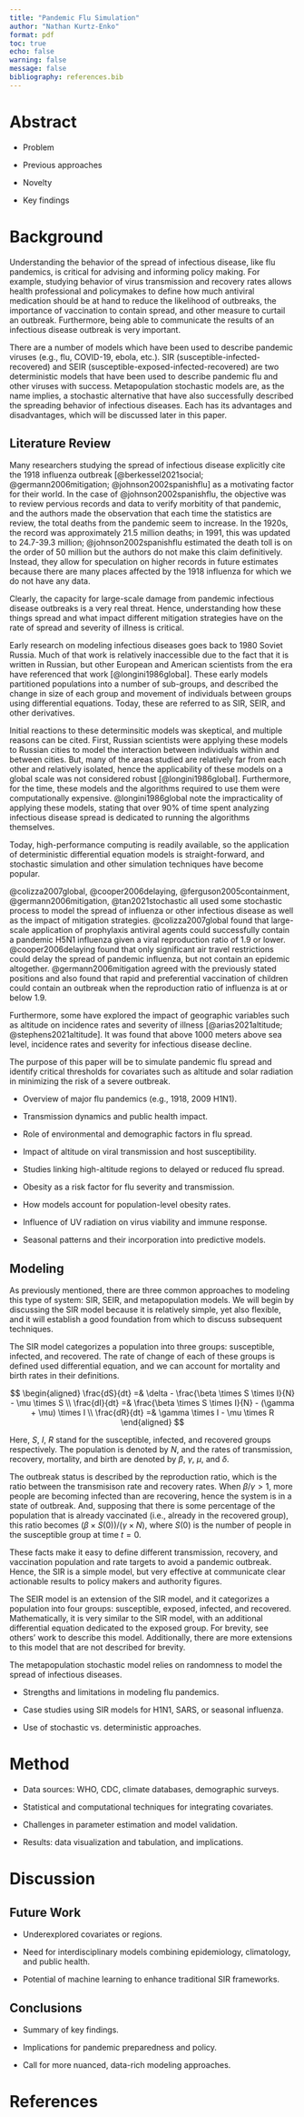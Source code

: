 ```yaml
---
title: "Pandemic Flu Simulation"
author: "Nathan Kurtz-Enko"
format: pdf
toc: true
echo: false
warning: false
message: false
bibliography: references.bib
---
```


# Abstract

- Problem

- Previous approaches

- Novelty

- Key findings

# Background

Understanding the behavior of the spread of infectious disease, like flu pandemics, is critical for advising and informing policy making. For example, studying behavior of virus transmission and recovery rates allows health professional and policymakes to define how much antiviral medication should be at hand to reduce the likelihood of outbreaks, the importance of vaccination to contain spread, and other measure to curtail an outbreak. Furthermore, being able to communicate the results of an infectious disease outbreak is very important. 

There are a number of models which have been used to describe pandemic viruses (e.g., flu, COVID-19, ebola, etc.). SIR (susceptible-infected-recovered) and SEIR (susceptible-exposed-infected-recovered) are two deterministic models that have been used to describe pandemic flu and other viruses with success. Metapopulation stochastic models are, as the name implies, a stochastic alternative that have also successfully described the spreading behavior of infectious diseases. Each has its advantages and disadvantages, which will be discussed later in this paper.

## Literature Review

Many researchers studying the spread of infectious disease explicitly cite the 1918 influenza outbreak [@berkessel2021social; @germann2006mitigation; @johnson2002spanishflu] as a motivating factor for their world. In the case of @johnson2002spanishflu, the objective was to review pervious records and data to verify morbitity of that pandemic, and the authors made the observation that each time the statistics are review, the total deaths from the pandemic seem to increase. In the 1920s, the record was approximately 21.5 million deaths; in 1991, this was updated to 24.7-39.3 million; @johnson2002spanishflu estimated the death toll is on the order of 50 million but the authors do not make this claim definitively. Instead, they allow for speculation on higher records in future estimates because there are many places affected by the 1918 influenza for which we do not have any data.

Clearly, the capacity for large-scale damage from pandemic infectious disease outbreaks is a very real threat. Hence, understanding how these things spread and what impact different mitigation strategies have on the rate of spread and severity of illness is critical. 

Early research on modeling infectious diseases goes back to 1980 Soviet Russia. Much of that work is relatively inaccessible due to the fact that it is written in Russian, but other European and American scientists from the era have referenced that work [@longini1986global]. These early models partitioned populations into a number of sub-groups, and described the change in size of each group and movement of individuals between groups using differential equations. Today, these are referred to as SIR, SEIR, and other derivatives.

Initial reactions to these determinsitic models was skeptical, and multiple reasons can be cited. First, Russian scientists were applying these models to Russian cities to model the interaction between individuals within and between cities. But, many of the areas studied are relatively far from each other and relatively isolated, hence the applicability of these models on a global scale was not considered robust [@longini1986global]. Furthermore, for the time, these models and the algorithms required to use them were computationally expensive. @longini1986global note the impracticality of applying these models, stating that over 90% of time spent analyzing infectious disease spread is dedicated to running the algorithms themselves.

Today, high-performance computing is readily available, so the application of deterministic differential equation models is straight-forward, and stochastic simulation and other simulation techniques have become popular. 

@colizza2007global, @cooper2006delaying, @ferguson2005containment, @germann2006mitigation, @tan2021stochastic all used some stochastic process to model the spread of influenza or other infectious disease as well as the impact of mitigation strategies. @colizza2007global found that large-scale application of prophylaxis antiviral agents could successfully contain a pandemic H5N1 influenza given a viral reproduction ratio of 1.9 or lower. @cooper2006delaying found that only significant air travel restrictions could delay the spread of pandemic influenza, but not contain an epidemic altogether. @germann2006mitigation agreed with the previously stated positions and also found that rapid and preferential vaccination of children could contain an outbreak when the reproduction ratio of influenza is at or below 1.9.

Furthermore, some have explored the impact of geographic variables such as altitude on incidence rates and severity of illness [@arias2021altitude; @stephens2021altitude]. It was found that above 1000 meters above sea level, incidence rates and severity for infectious disease decline. 

The purpose of this paper will be to simulate pandemic flu spread and identify critical thresholds for covariates such as altitude and solar radiation in minimizing the risk of a severe outbreak.

- Overview of major flu pandemics (e.g., 1918, 2009 H1N1).

- Transmission dynamics and public health impact.

- Role of environmental and demographic factors in flu spread.


- Impact of altitude on viral transmission and host susceptibility.

- Studies linking high-altitude regions to delayed or reduced flu spread.

- Obesity as a risk factor for flu severity and transmission.

- How models account for population-level obesity rates.

- Influence of UV radiation on virus viability and immune response.

- Seasonal patterns and their incorporation into predictive models.


## Modeling

As previously mentioned, there are three common approaches to modeling this type of system: SIR, SEIR, and metapopulation models. We will begin by discussing the SIR model because it is relatively simple, yet also flexible, and it will establish a good foundation from which to discuss subsequent techniques.

The SIR model categorizes a population into three groups: susceptible, infected, and recovered. The rate of change of each of these groups is defined used differential equation, and we can account for mortality and birth rates in their definitions.

$$
\begin{aligned}
\frac{dS}{dt} =& \delta - \frac{\beta \times S \times I}{N} - \mu \times S \\
\frac{dI}{dt} =& \frac{\beta \times S \times I}{N} - (\gamma + \mu) \times I \\
\frac{dR}{dt} =& \gamma \times I - \mu \times R
\end{aligned}
$$

Here, $S$, $I$, $R$ stand for the susceptible, infected, and recovered groups respectively. The population is denoted by $N$, and the rates of transmission, recovery, mortality, and birth are denoted by $\beta$, $\gamma$, $\mu$, and $\delta$. 

The outbreak status is described by the reproduction ratio, which is the ratio between the transmisison rate and recovery rates. When $\beta / \gamma > 1$, more people are becoming infected than are recovering, hence the system is in a state of outbreak. And, supposing that there is some percentage of the population that is already vaccinated (i.e., already in the recovered group), this ratio becomes $(\beta \times S(0))/(\gamma \times N)$, where $S(0)$ is the number of people in the susceptible group at time $t=0$.

These facts make it easy to define different transmission, recovery, and vaccination population and rate targets to avoid a pandemic outbreak. Hence, the SIR is a simple model, but very effective at communicate clear actionable results to policy makers and authority figures.

The SEIR model is an extension of the SIR model, and it categorizes a population into four groups: susceptible, exposed, infected, and recovered. Mathematically, it is very similar to the SIR model, with an additional differential equation dedicated to the exposed group. For brevity, see others' work to describe this model. Additionally, there are more extensions to this model that are not described for brevity.

The metapopulation stochastic model relies on randomness to model the spread of infectious diseases.

- Strengths and limitations in modeling flu pandemics.

- Case studies using SIR models for H1N1, SARS, or seasonal influenza.

- Use of stochastic vs. deterministic approaches.

# Method

- Data sources: WHO, CDC, climate databases, demographic surveys.

- Statistical and computational techniques for integrating covariates.

- Challenges in parameter estimation and model validation.

- Results: data visualization and tabulation, and implications.

# Discussion

## Future Work

- Underexplored covariates or regions.

- Need for interdisciplinary models combining epidemiology, climatology, and public health.

- Potential of machine learning to enhance traditional SIR frameworks.

## Conclusions

- Summary of key findings.

- Implications for pandemic preparedness and policy.

- Call for more nuanced, data-rich modeling approaches.

# References